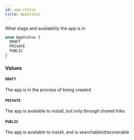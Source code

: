 ```yaml
---
id: app-status
title: AppStatus
---
```


What stage and availability the app is in

```graphql
enum AppStatus {
  DRAFT
  PRIVATE
  PUBLIC
}
```

### Values

#### `DRAFT`

The app is in the process of being created

#### `PRIVATE`

The app is available to install, but only through shared links

#### `PUBLIC`

The app is available to install, and is searchable/discoverable
